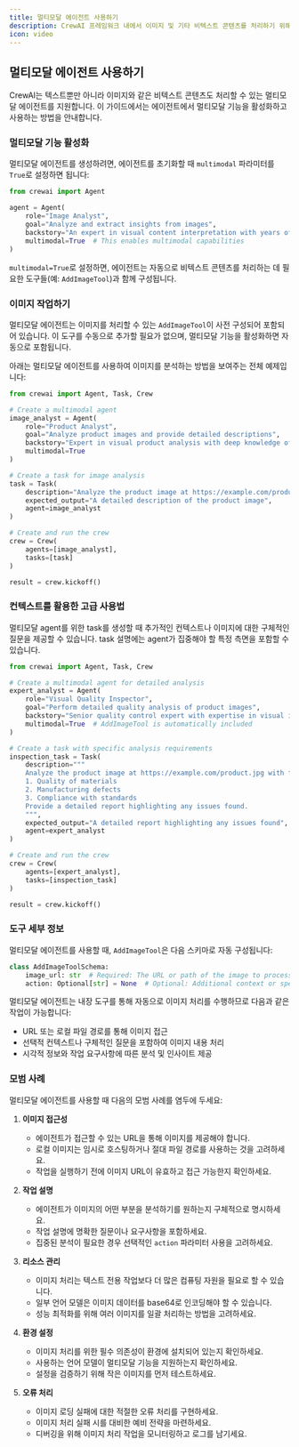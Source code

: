 ```yaml
---
title: 멀티모달 에이전트 사용하기
description: CrewAI 프레임워크 내에서 이미지 및 기타 비텍스트 콘텐츠를 처리하기 위해 에이전트에서 멀티모달 기능을 활성화하고 사용하는 방법을 알아보세요.
icon: video
---
```


## 멀티모달 에이전트 사용하기

CrewAI는 텍스트뿐만 아니라 이미지와 같은 비텍스트 콘텐츠도 처리할 수 있는 멀티모달 에이전트를 지원합니다. 이 가이드에서는 에이전트에서 멀티모달 기능을 활성화하고 사용하는 방법을 안내합니다.

### 멀티모달 기능 활성화

멀티모달 에이전트를 생성하려면, 에이전트를 초기화할 때 `multimodal` 파라미터를 `True`로 설정하면 됩니다:

```python
from crewai import Agent

agent = Agent(
    role="Image Analyst",
    goal="Analyze and extract insights from images",
    backstory="An expert in visual content interpretation with years of experience in image analysis",
    multimodal=True  # This enables multimodal capabilities
)
```

`multimodal=True`로 설정하면, 에이전트는 자동으로 비텍스트 콘텐츠를 처리하는 데 필요한 도구들(예: `AddImageTool`)과 함께 구성됩니다.

### 이미지 작업하기

멀티모달 에이전트는 이미지를 처리할 수 있는 `AddImageTool`이 사전 구성되어 포함되어 있습니다. 이 도구를 수동으로 추가할 필요가 없으며, 멀티모달 기능을 활성화하면 자동으로 포함됩니다.

아래는 멀티모달 에이전트를 사용하여 이미지를 분석하는 방법을 보여주는 전체 예제입니다:

```python
from crewai import Agent, Task, Crew

# Create a multimodal agent
image_analyst = Agent(
    role="Product Analyst",
    goal="Analyze product images and provide detailed descriptions",
    backstory="Expert in visual product analysis with deep knowledge of design and features",
    multimodal=True
)

# Create a task for image analysis
task = Task(
    description="Analyze the product image at https://example.com/product.jpg and provide a detailed description",
    expected_output="A detailed description of the product image",
    agent=image_analyst
)

# Create and run the crew
crew = Crew(
    agents=[image_analyst],
    tasks=[task]
)

result = crew.kickoff()
```

### 컨텍스트를 활용한 고급 사용법

멀티모달 agent를 위한 task를 생성할 때 추가적인 컨텍스트나 이미지에 대한 구체적인 질문을 제공할 수 있습니다. task 설명에는 agent가 집중해야 할 특정 측면을 포함할 수 있습니다.

```python
from crewai import Agent, Task, Crew

# Create a multimodal agent for detailed analysis
expert_analyst = Agent(
    role="Visual Quality Inspector",
    goal="Perform detailed quality analysis of product images",
    backstory="Senior quality control expert with expertise in visual inspection",
    multimodal=True  # AddImageTool is automatically included
)

# Create a task with specific analysis requirements
inspection_task = Task(
    description="""
    Analyze the product image at https://example.com/product.jpg with focus on:
    1. Quality of materials
    2. Manufacturing defects
    3. Compliance with standards
    Provide a detailed report highlighting any issues found.
    """,
    expected_output="A detailed report highlighting any issues found",
    agent=expert_analyst
)

# Create and run the crew
crew = Crew(
    agents=[expert_analyst],
    tasks=[inspection_task]
)

result = crew.kickoff()
```

### 도구 세부 정보

멀티모달 에이전트를 사용할 때, `AddImageTool`은 다음 스키마로 자동 구성됩니다:

```python
class AddImageToolSchema:
    image_url: str  # Required: The URL or path of the image to process
    action: Optional[str] = None  # Optional: Additional context or specific questions about the image
```

멀티모달 에이전트는 내장 도구를 통해 자동으로 이미지 처리를 수행하므로 다음과 같은 작업이 가능합니다:
- URL 또는 로컬 파일 경로를 통해 이미지 접근
- 선택적 컨텍스트나 구체적인 질문을 포함하여 이미지 내용 처리
- 시각적 정보와 작업 요구사항에 따른 분석 및 인사이트 제공

### 모범 사례

멀티모달 에이전트를 사용할 때 다음의 모범 사례를 염두에 두세요:

1. **이미지 접근성**
   - 에이전트가 접근할 수 있는 URL을 통해 이미지를 제공해야 합니다.
   - 로컬 이미지는 임시로 호스팅하거나 절대 파일 경로를 사용하는 것을 고려하세요.
   - 작업을 실행하기 전에 이미지 URL이 유효하고 접근 가능한지 확인하세요.

2. **작업 설명**
   - 에이전트가 이미지의 어떤 부분을 분석하기를 원하는지 구체적으로 명시하세요.
   - 작업 설명에 명확한 질문이나 요구사항을 포함하세요.
   - 집중된 분석이 필요한 경우 선택적인 `action` 파라미터 사용을 고려하세요.

3. **리소스 관리**
   - 이미지 처리는 텍스트 전용 작업보다 더 많은 컴퓨팅 자원을 필요로 할 수 있습니다.
   - 일부 언어 모델은 이미지 데이터를 base64로 인코딩해야 할 수 있습니다.
   - 성능 최적화를 위해 여러 이미지를 일괄 처리하는 방법을 고려하세요.

4. **환경 설정**
   - 이미지 처리를 위한 필수 의존성이 환경에 설치되어 있는지 확인하세요.
   - 사용하는 언어 모델이 멀티모달 기능을 지원하는지 확인하세요.
   - 설정을 검증하기 위해 작은 이미지를 먼저 테스트하세요.

5. **오류 처리**
   - 이미지 로딩 실패에 대한 적절한 오류 처리를 구현하세요.
   - 이미지 처리 실패 시를 대비한 예비 전략을 마련하세요.
   - 디버깅을 위해 이미지 처리 작업을 모니터링하고 로그를 남기세요.